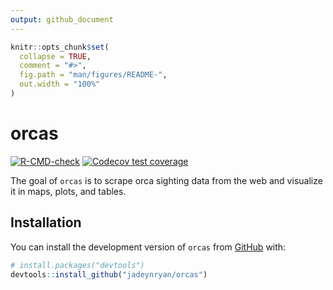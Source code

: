```yaml
---
output: github_document
---
```


<!-- README.md is generated from README.Rmd. Please edit that file -->

```r
knitr::opts_chunk$set(
  collapse = TRUE,
  comment = "#>",
  fig.path = "man/figures/README-",
  out.width = "100%"
)
```

# orcas

<!-- badges: start -->
[![R-CMD-check](https://github.com/jadeynryan/orcas/actions/workflows/R-CMD-check.yaml/badge.svg)](https://github.com/jadeynryan/orcas/actions/workflows/R-CMD-check.yaml)
[![Codecov test coverage](https://codecov.io/gh/jadeynryan/orcas/branch/master/graph/badge.svg)](https://app.codecov.io/gh/jadeynryan/orcas?branch=master)
<!-- badges: end -->

The goal of `orcas` is to scrape orca sighting data from the web and visualize it in maps, plots, and tables.

## Installation

You can install the development version of `orcas` from [GitHub](https://github.com/) with:

``` r
# install.packages("devtools")
devtools::install_github("jadeynryan/orcas")
```
